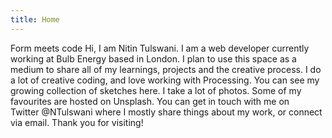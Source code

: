 ```yaml
---
title: Home
---
```



<Layout showNavigation={false}>
  <Container centerAlign className="lg:w-6/12 md:w-3/5 pt-10 pr-5 pl-5 sm:3/5">
    <Heading as="h1" className="pb-2">
      Form meets code
    </Heading>
    <Text>
      Hi, I am Nitin Tulswani. I am a web developer currently working at <Link to="https://bulb.co.uk/" externalLink>Bulb
      Energy</Link> based in London. I plan to use this space as a medium to share all
      of my learnings, projects and the creative process.
    </Text>
    <Text>
      I do a lot of creative coding, and love working with Processing. You can
      see my growing collection of sketches <Link to="/sketches" renderGatsbyLink className="text-blue-400">here</Link>.
    </Text>
    <Text>
      I take a lot of photos. Some of my favourites are hosted <Link to="https://unsplash.com/@nitintulswani" externalLink>on Unsplash</Link>.
    </Text>
    <Text>
      You can get in touch with me on Twitter <Link to="https://twitter.com/NTulswani" externalLink>@NTulswani</Link> where I mostly share
      things about my work, or connect via email.
    </Text>
    <Text>Thank you for visiting!</Text>
  </Container>
</Layout>
